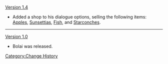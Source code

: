 [[Version 1.4]]
*Added a shop to his dialogue options, selling the following items: [[Apple]]s, [[Sunsettia]]s, [[Fish]], and [[Starconch]]es.
----
[[Version 1.0]]
*Bolai was released.
<noinclude>[[Category:Change History]]</noinclude>